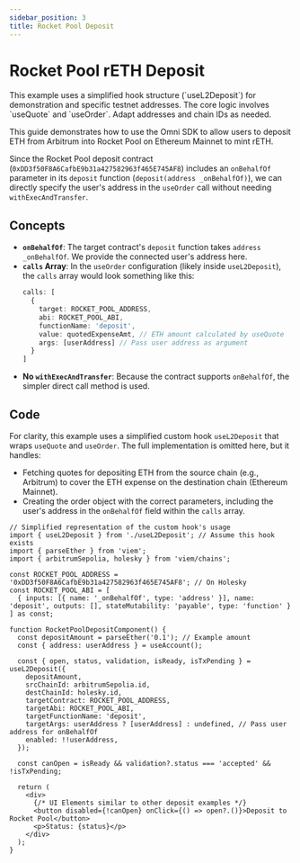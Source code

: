 ```yaml
---
sidebar_position: 3
title: Rocket Pool Deposit
---
```



# Rocket Pool rETH Deposit

<Callout type="info" title="Note">
This example uses a simplified hook structure (`useL2Deposit`) for demonstration and specific testnet addresses. The core logic involves `useQuote` and `useOrder`. Adapt addresses and chain IDs as needed.
</Callout>

This guide demonstrates how to use the Omni SDK to allow users to deposit ETH from Arbitrum into Rocket Pool on Ethereum Mainnet to mint rETH.

Since the Rocket Pool deposit contract (`0xDD3f50F8A6CafbE9b31a427582963f465E745AF8`) includes an `onBehalfOf` parameter in its `deposit` function (`deposit(address _onBehalfOf)`), we can directly specify the user's address in the `useOrder` call without needing `withExecAndTransfer`.

## Concepts

*   **`onBehalfOf`**: The target contract's `deposit` function takes `address _onBehalfOf`. We provide the connected user's address here.
*   **`calls` Array**: In the `useOrder` configuration (likely inside `useL2Deposit`), the `calls` array would look something like this:
    ```ts
    calls: [
      {
        target: ROCKET_POOL_ADDRESS,
        abi: ROCKET_POOL_ABI,
        functionName: 'deposit',
        value: quotedExpenseAmt, // ETH amount calculated by useQuote
        args: [userAddress] // Pass user address as argument
      }
    ]
    ```
*   **No `withExecAndTransfer`**: Because the contract supports `onBehalfOf`, the simpler direct call method is used.

## Code

For clarity, this example uses a simplified custom hook `useL2Deposit` that wraps `useQuote` and `useOrder`. The full implementation is omitted here, but it handles:

*   Fetching quotes for depositing ETH from the source chain (e.g., Arbitrum) to cover the ETH expense on the destination chain (Ethereum Mainnet).
*   Creating the order object with the correct parameters, including the user's address in the `onBehalfOf` field within the `calls` array.

```tsx
// Simplified representation of the custom hook's usage
import { useL2Deposit } from './useL2Deposit'; // Assume this hook exists
import { parseEther } from 'viem';
import { arbitrumSepolia, holesky } from 'viem/chains';

const ROCKET_POOL_ADDRESS = '0xDD3f50F8A6CafbE9b31a427582963f465E745AF8'; // On Holesky
const ROCKET_POOL_ABI = [
  { inputs: [{ name: '_onBehalfOf', type: 'address' }], name: 'deposit', outputs: [], stateMutability: 'payable', type: 'function' }
] as const;

function RocketPoolDepositComponent() {
  const depositAmount = parseEther('0.1'); // Example amount
  const { address: userAddress } = useAccount();

  const { open, status, validation, isReady, isTxPending } = useL2Deposit({
    depositAmount,
    srcChainId: arbitrumSepolia.id,
    destChainId: holesky.id,
    targetContract: ROCKET_POOL_ADDRESS,
    targetAbi: ROCKET_POOL_ABI,
    targetFunctionName: 'deposit',
    targetArgs: userAddress ? [userAddress] : undefined, // Pass user address for onBehalfOf
    enabled: !!userAddress,
  });

  const canOpen = isReady && validation?.status === 'accepted' && !isTxPending;

  return (
    <div>
      {/* UI Elements similar to other deposit examples */}
      <button disabled={!canOpen} onClick={() => open?.()}>Deposit to Rocket Pool</button>
      <p>Status: {status}</p>
    </div>
  );
}
```
